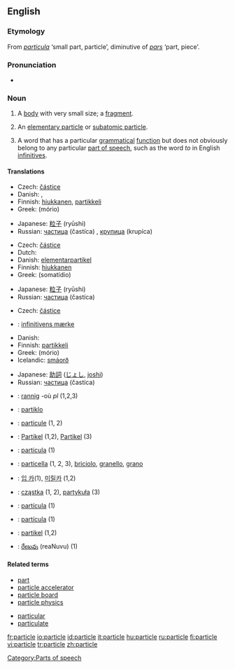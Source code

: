 {{wikipedia}}
==English==

===Etymology===
From {{L.}} ''[[particula]]'' ‘small part, particle’, diminutive of ''[[pars]]'' ‘part, piece’.

===Pronunciation===
* {{rhymes|ɑː(r)tɪkəl}}
{{rfp}}

===Noun===
{{en-noun}}

# A [[body]] with very small size; a [[fragment]].
# {{physics}} An [[elementary particle]] or [[subatomic particle]].
# {{linguistics}} A word that has a particular [[grammatical]] [[function]] but does not obviously belong to any particular [[part of speech]], such as the word ''to'' in English [[infinitive]]s.

====Translations====
{{trans-top|body with very small size}}
*Czech: [[částice]] {{f}}
*Danish: {{t|nl|partikel|n}}, {{t|nl|greintje|n}}
*Finnish: [[hiukkanen]], [[partikkeli]]
*Greek: {{t|el|μόριο|n|}} (mório)
{{trans-mid}}
*Japanese: [[粒子]] (ryūshi)
*Russian: [[частица]] (častíca) {{f}}, [[крупица]] (krupíca) {{f}}
{{trans-bottom}}

{{trans-top|elementary particle or subatomic particle}}
*Czech: [[částice]] {{f}}
*Dutch: {{t|nl|deeltje|n}}
*Danish: [[elementarpartikel]]
*Finnish: [[hiukkanen]]
*Greek: {{t|el|σωματίδιο|n|}} (somatídio)
{{trans-mid}}
*Japanese: [[粒子]] (ryūshi)
*Russian: [[частица]] (častíca) {{f}}
{{trans-bottom}}

{{trans-top|word that does not belong to any particular part of speech}}
*Czech: [[částice]] {{f}}
*{{ttbc|Danish}}: [[infinitivens mærke]]
*Danish: {{t|nl|partikel|n}}
*Finnish: [[partikkeli]]
*Greek: {{t|el|μόριο|n|}} (mório)
*Icelandic: [[smáorð]] {{n}}
{{trans-mid}}
*Japanese: [[助詞]] ([[じょし]], [[joshi]])
*Russian: [[частица]] (častíca) {{f}}
{{trans-bottom}}

{{checktrans}}
{{trans-top|Translations to be checked}}
*{{ttbc|Breton}}: [[rannig]] {{f}} -où ''pl'' (1,2,3)
*{{ttbc|Esperanto}}: [[partiklo]]
*{{ttbc|French}}: [[particule]] {{f}} (1, 2)
*{{ttbc|German}}: [[Partikel]] {{n}} (1,2), [[Partikel]] {{f}} (3)
*{{ttbc|Interlingua}}: [[particula]] (1)
*{{ttbc|Italian}}: [[particella]] {{f}} (1, 2, 3), [[briciolo]], [[granello]], [[grano]]
{{trans-mid}}
*{{ttbc|Korean}}: [[입 카]](1), [[미릴카]] (1,2)
*{{ttbc|Polish}}: [[cząstka]] {{f}} (1, 2), [[partykuła]] {{f}} (3)
*{{ttbc|Portuguese}}: [[partícula]] {{f}} (1)
*{{ttbc|Spanish}}: [[partícula]] {{f}} (1)
*{{ttbc|Swedish}}: [[partikel]] {{c}} (1,2)
*{{ttbc|Telugu}}: [[రేణువు]] (reaNuvu) (1)
{{trans-bottom}}

====Related terms====
{{rel-top}}
*[[part]]
*[[particle accelerator]]
*[[particle board]]
*[[particle physics]]
{{rel-mid}}
*[[particular]]
*[[particulate]]
{{rel-bottom}}

[[Category:Parts of speech]]

[[fr:particle]]
[[io:particle]]
[[id:particle]]
[[it:particle]]
[[hu:particle]]
[[ru:particle]]
[[fi:particle]]
[[vi:particle]]
[[tr:particle]]
[[zh:particle]]
